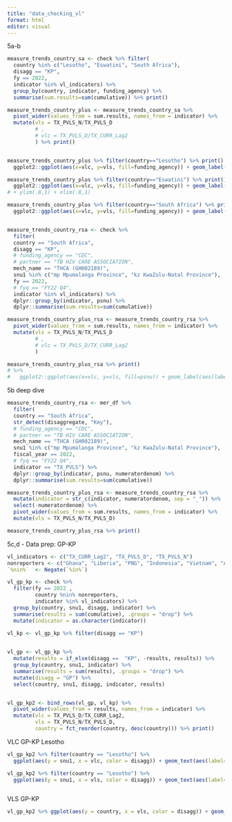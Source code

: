 ```yaml
---
title: "data_checking_vl"
format: html
editor: visual
---
```


5a-b

```r
measure_trends_country_sa <- check %>% filter(
  country %in% c("Lesotho", "Eswatini", "South Africa"),
  disagg == "KP", 
  fy == 2022,
  indicator %in% vl_indicators) %>%
  group_by(country, indicator, funding_agency) %>%
  summarise(sum.results=sum(cumulative)) %>% print()

measure_trends_country_plus <- measure_trends_country_sa %>% 
  pivot_wider(values_from = sum.results, names_from = indicator) %>%
  mutate(vls = TX_PVLS_N/TX_PVLS_D
         # ,
         # vlc = TX_PVLS_D/TX_CURR_Lag2
         ) %>% print()


measure_trends_country_plus %>% filter(country=="Lesotho") %>% print() %>%
  ggplot2::ggplot(aes(x=vlc, y=vls, fill=funding_agency)) + geom_label(aes(label = scales::percent(vlc, accuracy = 1) )) + ylim(.8,1) + xlim(.8,1)

measure_trends_country_plus %>% filter(country=="Eswatini") %>% print() %>%
  ggplot2::ggplot(aes(x=vlc, y=vls, fill=funding_agency)) + geom_label(aes(label = scales::percent(vls, accuracy = 1) )) 
# + ylim(.8,1) + xlim(.8,1)

measure_trends_country_plus %>% filter(country=="South Africa") %>% print() %>%
  ggplot2::ggplot(aes(x=vlc, y=vls, fill=funding_agency)) + geom_label(aes(label = scales::percent(vls, accuracy = 1) )) 


measure_trends_country_rsa <- check %>% 
  filter(
  country == "South Africa",
  disagg == "KP", 
  # funding_agency == "CDC",
  # partner == "TB HIV CARE ASSOCIATION",
  mech_name == "THCA (GH002189)",
  snu1 %in% c("mp Mpumalanga Province", "kz KwaZulu-Natal Province"),
  fy == 2022,
  # fyq == "FY22 Q4",
  indicator %in% vl_indicators) %>%
  dplyr::group_by(indicator, psnu) %>%
  dplyr::summarise(sum.results=sum(cumulative))

measure_trends_country_plus_rsa <- measure_trends_country_rsa %>% 
  pivot_wider(values_from = sum.results, names_from = indicator) %>%
  mutate(vls = TX_PVLS_N/TX_PVLS_D
         # ,
         # vlc = TX_PVLS_D/TX_CURR_Lag2
         )

measure_trends_country_plus_rsa %>% print() 
# %>%
#   ggplot2::ggplot(aes(x=vlc, y=vls, fill=psnu)) + geom_label(aes(label = scales::percent(vls, accuracy = 1) )) 

```

5b deep dive

```r
measure_trends_country_rsa <- mer_df %>% 
  filter(
  country == "South Africa",
  str_detect(disaggregate, "Key"), 
  # funding_agency == "CDC",
  # partner == "TB HIV CARE ASSOCIATION",
  mech_name == "THCA (GH002189)",
  snu1 %in% c("mp Mpumalanga Province", "kz KwaZulu-Natal Province"),
  fiscal_year == 2022,
  # fyq == "FY22 Q4",
  indicator == "TX_PVLS") %>%
  dplyr::group_by(indicator, psnu, numeratordenom) %>%
  dplyr::summarise(sum.results=sum(cumulative))

measure_trends_country_plus_rsa <- measure_trends_country_rsa %>% 
  mutate(indicator = str_c(indicator, numeratordenom, sep = "_")) %>% 
  select(-numeratordenom) %>%
  pivot_wider(values_from = sum.results, names_from = indicator) %>%
  mutate(vls = TX_PVLS_N/TX_PVLS_D)

measure_trends_country_plus_rsa %>% print()
```

5c,d - Data prep: GP-KP

```r
vl_indicators <- c("TX_CURR_Lag2", "TX_PVLS_D", "TX_PVLS_N")
nonreporters <- c("Ghana", "Liberia", "PNG", "Indonesia", "Vietnam", "Angola")
`%nin%`  <- Negate(`%in%`)

vl_gp_kp <- check %>%
  filter(fy == 2022 ,
         country %nin% nonreporters,
         indicator %in% vl_indicators) %>% 
  group_by(country, snu1, disagg, indicator) %>%
  summarise(results = sum(cumulative), .groups = "drop") %>%
  mutate(indicator = as.character(indicator)) 

vl_kp <- vl_gp_kp %>% filter(disagg == "KP")
  

vl_gp <- vl_gp_kp %>% 
  mutate(results = if_else(disagg ==  "KP", -results, results)) %>%
  group_by(country, snu1, indicator) %>%
  summarise(results = sum(results), .groups = "drop") %>%
  mutate(disagg = "GP") %>% 
  select(country, snu1, disagg, indicator, results)


vl_gp_kp2 <- bind_rows(vl_gp, vl_kp) %>% 
  pivot_wider(values_from = results, names_from = indicator) %>%
  mutate(vlc = TX_PVLS_D/TX_CURR_Lag2,
         vls = TX_PVLS_N/TX_PVLS_D,
         country = fct_reorder(country, desc(country))) %>% print()
```

VLC GP-KP Lesotho

```r

vl_gp_kp2 %>% filter(country == "Lesotho") %>%
  ggplot(aes(y = snu1, x = vlc, color = disagg)) + geom_text(aes(label=scales::percent(vlc, accuracy = 1))) + scale_color_manual(values = c(KP = siei_blue, GP = grey60k)) 

vl_gp_kp2 %>% filter(country == "Lesotho") %>%
  ggplot(aes(y = snu1, x = vls, color = disagg)) + geom_text(aes(label=scales::percent(vls, accuracy = 1))) + scale_color_manual(values = c(KP = siei_blue, GP = grey60k)) 
```

```r

```

VLS GP-KP

```r
vl_gp_kp2 %>% ggplot(aes(y = country, x = vls, color = disagg)) + geom_text(aes(label=scales::percent(vls, accuracy = 1))) + scale_color_manual(values = c(KP = siei_blue, GP = grey60k)) 
```
